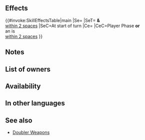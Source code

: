 {{Weapon Infobox
|tagid=SID_強化増幅の剣
|intID=4426
|image=wep_sw185
|exclusive=0
|weaponType=Sword
|cost=200
|might=10
|range=1
|effect=At start of turn, if unit is within 2 spaces of an ally, grants Atk/Def+6 to unit and allies within 2 spaces of unit for 1 turn. If unit initiates combat or is within 2 spaces of an ally, grants Atk/Spd/Def/Res+X to unit during combat (X = 4 + highest bonus on each stat between unit and allies within 2 spaces of unit; calculates each stat bonus independently).
|required=Steel Sword
|next=Doubler Sword+
|promotionRarity=5
|promotionTier=1
|properties=random_owner
}}
==Effects==
{{#invoke:SkillEffectsTable|main
|Se={{Eft|Bonuses|Atk/Def|6}}
|SeT={{Tgt|Unit}} '''&''' {{Tgt|Allies}}<br>[[within 2 spaces]]
|SeC=At start of turn
|Ce={{Eft|Temporary buffs|Atk/Spd/Def/Res|4 + highest {{SEt|Bonus}}<br>on {{Tgt|Unit}} & {{Tgt|Allies}}<br>[[within 2 spaces]]}}
|CeC=Player Phase '''or'''<br>an {{Tgt|Ally}} is<br>[[within 2 spaces]]
}}
==Notes==
{{Bonuses}}
{{IfUnitInitiates}}
{{TemporaryBufffromBonus|multiSource=1|source=unit or allies with the highest bonuses}}
==List of owners==
{{Skill Hero List}}
==Availability==
{{PassiveFocusList}}
{{PassiveDistributionList}}
{{PassiveCombatManualList}}
==In other languages==
{{OtherLanguages
|japanese=
|german=
|spanishEU=
|spanishLA=
|french=
|italian=
|chineseTW=
|portuguese=
}}
==See also==
{{See also skills|cond=Description LIKE '%Atk/Spd/Def/Res%=%highest bonus on%allies%within _ spaces%' AND Exclusive='1' AND Description NOT LIKE '%grants allies within _ spaces%' AND Name NOT LIKE 'Doubler%+'}}
* [[Skill families/Weapons#Doubler|Doubler Weapons]]
{{Weapons Navbox}}